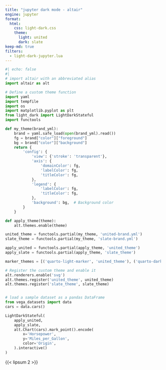 ```yaml
---
title: "jupyter dark mode - altair"
engine: jupyter
format:
  html:
    css: light-dark.css
    theme:
      light: united
      dark: slate
keep-md: true
filters:
  - light-dark-jupyter.lua
---
```


```python
#| echo: false
#|
# import altair with an abbreviated alias
import altair as alt

# Define a custom theme function
import yaml
import tempfile
import os
import matplotlib.pyplot as plt
from light_dark import LightDarkStateful
import functools

def my_theme(brand_yml):
    brand = yaml.safe_load(open(brand_yml).read())
    fg = brand["color"]["foreground"]
    bg = brand["color"]["background"]
    return {
        'config': {
            'view': {'stroke': 'transparent'},
            'axis': {
                'domainColor': fg,
                'labelColor': fg,
                'titleColor': fg,
            },
            'legend': {
                'labelColor': fg,
                'titleColor': fg,
            },
            'background': bg,  # Background color
        }
    }

def apply_theme(theme):
    alt.themes.enable(theme)

united_theme = functools.partial(my_theme, 'united-brand.yml')
slate_theme = functools.partial(my_theme, 'slate-brand.yml')

apply_united = functools.partial(apply_theme, 'united_theme')
apply_slate = functools.partial(apply_theme, 'slate_theme')

marker_themes = [('quarto-light-marker', 'united_theme'), ('quarto-dark-marker', 'slate_theme')]

# Register the custom theme and enable it
alt.renderers.enable('svg')
alt.themes.register('united_theme', united_theme)
alt.themes.register('slate_theme', slate_theme)


# load a sample dataset as a pandas DataFrame
from vega_datasets import data
cars = data.cars()

LightDarkStateful(
    apply_united,
    apply_slate,
    alt.Chart(cars).mark_point().encode(
        x='Horsepower',
        y='Miles_per_Gallon',
        color='Origin',
    ).interactive()
)
```

{{< lipsum 2 >}}